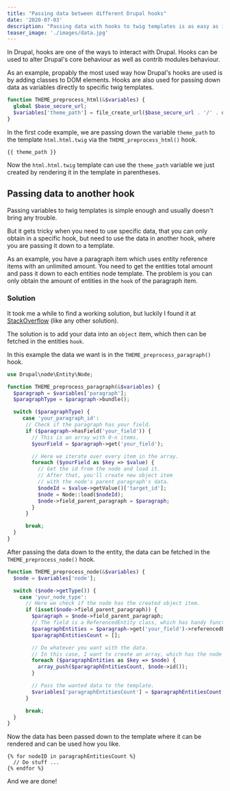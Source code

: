 ```yaml
---
title: "Passing data between different Drupal hooks"
date: '2020-07-03'
description: "Passing data with hooks to twig templates is as easy as it sounds. Passing it between different hooks is another story."
teaser_image: './images/data.jpg'
---
```


In Drupal, hooks are one of the ways to interact with Drupal. Hooks can be used to alter Drupal's core behaviour as well as contrib modules behaviour.

As an example, propably the most used way how Drupal's hooks are used is by adding classes to DOM elements. Hooks are also used for passing down data as variables directly to specific twig templates.

```php
function THEME_preprocess_html(&$variables) {
  global $base_secure_url;
  $variables['theme_path'] = file_create_url($base_secure_url . '/' . drupal_get_path('theme', 'THEME'));
}
```

In the first code example, we are passing down the variable `theme_path` to the template `html.html.twig` via the `THEME_preprocess_html()` hook.

```twig
{{ theme_path }}
```

Now the `html.html.twig` template can use the `theme_path` variable we just created by rendering it in the template in parentheses.

## Passing data to another hook

Passing variables to twig templates is simple enough and usually doesn't bring any trouble.

But it gets tricky when you need to use specific data, that you can only obtain in a specific hook, but need to use the data in another hook, where you are passing it down to a template.

As an example, you have a paragraph item which uses entity reference items with an unlimited amount. You need to get the entities total amount and pass it down to each entities node template. The problem is you can only obtain the amount of entities in the `hook` of the paragraph item.

### Solution

It took me a while to find a working solution, but luckily I found it at [StackOverflow](https://drupal.stackexchange.com/questions/281031/passing-data-from-outer-preprocess-to-inner-template) (like any other solution).

The solution is to add your data into an `object` item, which then can be fetched in the entities `hook`.

In this example the data we want is in the `THEME_preprocess_paragraph()` hook.

```php
use Drupal\node\Entity\Node;

function THEME_preprocess_paragraph(&$variables) {
  $paragraph = $variables['paragraph'];
  $paragraphType = $paragraph->bundle();

  switch ($paragraphType) {
     case 'your_paragraph_id':
      // Check if the paragraph has your field.
      if ($paragraph->hasField('your_field')) {
        // This is an array with 0-n items.
        $yourField = $paragraph->get('your_field');

        // Here we iterate over every item in the array.
        foreach ($yourField as $key => $value) {
          // Get the id from the node and load it.
          // After that, you'll create new object item
          // with the node's parent paragraph's data.
          $nodeId = $value->getValue()['target_id'];
          $node = Node::load($nodeId);
          $node->field_parent_paragraph = $paragraph;
        }
      }

      break;
  }
}
```

After passing the data down to the entity, the data can be fetched in the `THEME_preprocess_node()` hook.

```php
function THEME_preprocess_node(&$variables) {
  $node = $variables['node'];

  switch ($node->getType()) {
    case 'your_node_type':
      // Here we check if the node has the created object item.
      if (isset($node->field_parent_paragraph)) {
        $paragraph = $node->field_parent_paragraph;
        // The field is a ReferencedEntity class, which has handy functions to get data.
        $paragraphEntities = $paragraph->get('your_field')->referencedEntities();
        $paragraphEntitiesCount = [];

        // Do whatever you want with the data.
        // In this case, I want to create an array, which has the node ID's in it.
        foreach ($paragraphEntities as $key => $node) {
          array_push($paragraphEntitiesCount, $node->id());
        }

        // Pass the wanted data to the template.
        $variables['paragraphEntitiesCount'] = $paragraphEntitiesCount;
      }

      break;
  }
}
```

Now the data has been passed down to the template where it can be rendered and can be used how you like.

```twig
{% for nodeID in paragraphEntitiesCount %}
  // Do stuff ...
{% endfor %}
```

And we are done!